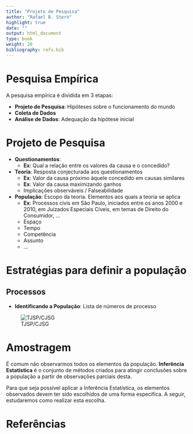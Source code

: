 ```yaml
---
title: "Projeto de Pesquisa"
author: "Rafael B. Stern"
highlight: true
date: ""
output: html_document
type: book
weight: 20
bibliography: refs.bib
---
```


# Pesquisa Empírica

A pesquisa empírica é dividida em 3 etapas:

- **Projeto de Pesquisa**: Hipóteses sobre o funcionamento do mundo
- **Coleta de Dados**
- **Análise de Dados**: Adequação da hipótese inicial

# Projeto de Pesquisa

- **Questionamentos**:
  - **Ex**: Qual a relação entre os valores da causa e o concedido?
- **Teoria**: Resposta conjecturada aos questionamentos
  - **Ex**: Valor da causa próximo àquele concedido em causas similares
  - **Ex**: Valor da causa maximizando ganhos
  - Implicações observáveis / Falseabilidade

- **População**: Escopo da teoria. Elementos aos quais a teoria se aplica
  - **Ex**: Processos civis em São Paulo, iniciados entre os anos 2000 e 2010, em Juizados Especiais Cíveis, em temas de Direito do Consumidor, $\ldots$
  - Espaço
  - Tempo
  - Competência
  - Assunto
  - $\ldots$

# Estratégias para definir a população

## Processos

- **Identificando a População**: Lista de números de processo

![TJSP/CJSG](./images/consulta_esaj.png)

# Amostragem

É comum não observarmos todos os elementos da população. **Inferência Estatística** é o conjunto de métodos criados para atingir conclusões sobre a população a partir de observações parciais desta.

Para que seja possível aplicar a Inferência Estatística, os elementos observados devem ter sido escolhidos de uma forma específica. A seguir, estudaremos como realizar esta escolha.

# Referências

